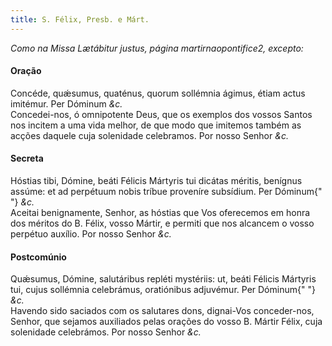 ```yaml
---
title: S. Félix, Presb. e Márt.
---
```


<em>Como na Missa Lætábitur justus, página martirnaopontifice2, excepto:</em>

<h4 class="text-center">Oração</h4>
<div class="grid grid-cols-2 gap-5">
  <div class="col-6 dropcaps text-justify">
    Concéde, quǽsumus, quaténus, quorum sollémnia ágimus, étiam actus imitémur.
    Per Dóminum <em>&c.</em>
  </div>
  <div class="col-6 dropcaps text-justify">
    Concedei-nos, ó omnipotente Deus, que os exemplos dos vossos Santos nos
    incitem a uma vida melhor, de que modo que imitemos também as acções daquele
    cuja solenidade celebramos. Por nosso Senhor <em>&c.</em>
  </div>
</div>

<h4 class="text-center">Secreta</h4>
<div class="grid grid-cols-2 gap-5">
  <div class="col-6 dropcaps text-justify">
    Hóstias tibi, Dómine, beáti Félicis Mártyris tui dicátas méritis, benígnus
    assúme: et ad perpétuum nobis tríbue proveníre subsídium. Per Dóminum{" "}
    <em>&c.</em>
  </div>
  <div class="col-6 dropcaps text-justify">
    Aceitai benignamente, Senhor, as hóstias que Vos oferecemos em honra dos
    méritos do B. Félix, vosso Mártir, e permiti que nos alcancem o vosso
    perpétuo auxílio. Por nosso Senhor <em>&c.</em>
  </div>
</div>

<h4 class="text-center">Postcomúnio</h4>
<div class="grid grid-cols-2 gap-5">
  <div class="col-6 dropcaps text-justify">
    Quǽsumus, Dómine, salutáribus repléti mystériis: ut, beáti Félicis Mártyris
    tui, cujus sollémnia celebrámus, oratiónibus adjuvémur. Per Dóminum{" "}
    <em>&c.</em>
  </div>
  <div class="col-6 dropcaps text-justify">
    Havendo sido saciados com os salutares dons, dignai-Vos conceder-nos,
    Senhor, que sejamos auxiliados pelas orações do vosso B. Mártir Félix, cuja
    solenidade celebrámos. Por nosso Senhor <em>&c.</em>
  </div>
</div>
